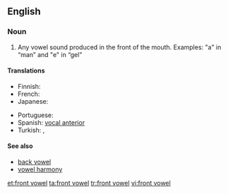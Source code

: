 {{wikipedia}}
==English==

===Noun===
{{en-noun|sg=[[front]] [[vowel]]}}

# {{phonetics}} Any vowel sound produced in the front of the mouth. Examples: "a" in “man” and "e" in “gel”

====Translations====
{{trans-top|Any vowel sound produced in the front of the mouth}}
* Finnish: {{t+|fi|etuvokaali}}
* French: {{t+|fr|voyelle antérieure|f}}
* Japanese: {{t-|ja|前舌母音|tr=maejitaboin|sc=Jpan}}
{{trans-mid}}
* Portuguese: {{t-|pt|vogal anterior|f}}
* Spanish: [[vocal anterior]] {{m}}
* Turkish: {{t+|tr|ince ünlü}},  {{t-|tr|ince sesli}}
{{trans-bottom}}

====See also====
* [[back vowel]]
* [[vowel harmony]]

[[et:front vowel]]
[[ta:front vowel]]
[[tr:front vowel]]
[[vi:front vowel]]